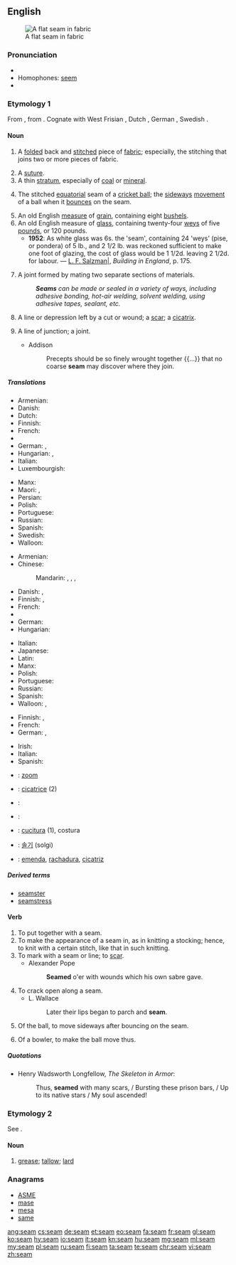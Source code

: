 {{wikipedia|dab=Seam}}
==English==
[[File:Fig. 9. Flat seam.jpg|thumb|right|A flat seam in fabric]]

===Pronunciation===
* {{audio|en-us-seem.ogg|Audio (US)|lang=en}}
* Homophones: [[seem]]
* {{rhymes|iːm}}

===Etymology 1===
From {{etyl|ang|en}} {{term/t|ang|sēam}}, from {{etyl|gem-pro|en}} {{term/t|gem-pro|*saumaz||that which is sewn}}. Cognate with West Frisian {{term|seam|lang=fy}}, Dutch {{term|zoom|lang=nl}}, German {{term|Saum|lang=de}}, Swedish {{term|söm|lang=sv}}.

====Noun====
{{en-noun}}

# {{context|sewing|lang=en}} A [[folded]] back and [[stitch]]ed piece of [[fabric]]; especially, the stitching that joins two or more pieces of fabric.
# A [[suture]].
# A thin [[stratum]], especially of [[coal]] or [[mineral]].
# {{context|cricket|lang=en}} The stitched [[equatorial]] seam of a [[cricket ball]]; the [[sideways]] [[movement]] of a ball when it [[bounce]]s on the seam.
# An old English [[measure]] of [[grain]], containing eight [[bushel]]s.
# An old English measure of [[glass]], containing twenty-four [[wey]]s of five [[pound]]s, or 120 pounds.
#* '''1952''': As white glass was 6s. the 'seam', containing 24 'weys' (pise, or pondera) of 5 lb., and 2 1/2 lb. was reckoned sufficient to make one foot of glazing, the cost of glass would be 1 1/2d. leaving 2 1/2d. for labour. &mdash; [[w:en:Louis Francis Salzman|L. F. Salzman|]], ''Building in England'', p. 175.
# {{context|construction|lang=en}} A joint formed by mating two separate sections of materials.
#: '''''Seams''' can be made or sealed in a variety of ways, including adhesive bonding, hot-air welding, solvent welding, using adhesive tapes, sealant, etc.''
# A line or depression left by a cut or wound; a [[scar]]; a [[cicatrix]].
# {{context|figurative|lang=en}} A line of junction; a joint.
#* Addison
#*: Precepts should be so finely wrought together {{...}} that no coarse '''seam''' may discover where they join.

=====Translations=====
{{trans-top|folded back and stitched piece of fabric}}
* Armenian: {{t|hy|կար|tr=kar}}
* Danish: {{t+|da|søm|c}}
* Dutch: {{t+|nl|zoom|m}}
* Finnish: {{t+|fi|sauma}}
* French: {{t+|fr|couture}}
* {{trreq|ka}}
* German: {{t+|de|Saum|m}}, {{t+|de|Naht|f}}
* Hungarian: {{t+|hu|varrat}}, {{t+|hu|varrás}}
* Italian: {{t+|it|cucitura|f}}
* Luxembourgish: {{t|lb|Sam|m}}
{{trans-mid}}
* Manx: {{t|gv|whaaley|m}}
* Maori: {{t|mi|maurua}}, {{t|mi|morua}}
* Persian: {{t+|fa|درز|tr=darz|sc=fa-Arab}}
* Polish: {{t+|pl|szew|m}}
* Portuguese: {{t+|pt|costura|f}}
* Russian: {{t+|ru|шов|m|tr=šov|sc=Cyrl}}
* Spanish: {{t+|es|costura|f}}
* Swedish: {{t+|sv|söm|c}}
* Walloon: {{t+|wa|costeure|f}}
{{trans-bottom}}

{{trans-top|suture}}
* Armenian: {{t|hy|կար|tr=kar}}
* Chinese:
*: Mandarin: {{t+|cmn|縫|sc=Hani}}, {{t+|cmn|缝|tr=féng|sc=Hani}}, {{t+|cmn|縫合|sc=Hani}}, {{t+|cmn|缝合|tr=fénghé|sc=Hani}}
* Danish: {{t|da|sutur|c}},  {{t+|da|søm|c}}
* Finnish: {{t|fi|ommel}}, {{t|fi|tikkaus}}
* French: {{t+|fr|suture|f}}
* {{trreq|ka}}
* German: {{t+|de|Naht|f}}
* Hungarian: {{t+|hu|varrat}}
{{trans-mid}}
* Italian: {{t+|it|sutura|f}}
* Japanese: {{t|ja|縫合|tr=ほうごう, hōgō|sc=Jpan}}
* Latin: {{t|la|sūtūra|f}}
* Manx: {{t|gv|whaaley|m}}
* Polish: {{t+|pl|szew|m}}
* Portuguese: {{t+|pt|sutura|f}}
* Russian: {{t+|ru|шов|m|tr=šov|sc=Cyrl}}
* Spanish: {{t+|es|sutura}}
* Walloon: {{t+|wa|costeure|f}}, {{t|wa|rakeudaedje|m}}
{{trans-bottom}}

{{trans-top|thin stratum of mineral}}
* Finnish: {{t+|fi|suoni}}, {{t|fi|juonne}}
* French: {{t+|fr|veine|f}}
* German: {{t+|de|Flöz|n}}, {{t+|de|Schicht|f}}
{{trans-mid}}
* Irish: {{t|ga|síog|f}}
* Italian: {{t+|it|vena|f}}
* Spanish: {{t+|es|veta|f}}
{{trans-bottom}}

{{trans-top|stitched seam of a cricket ball}}
{{trans-mid}}
{{trans-bottom}}

{{trans-top|measure of grain}}
{{trans-mid}}
{{trans-bottom}}

{{trans-top|measure of glass}}
{{trans-mid}}
{{trans-bottom}}

{{checktrans-top}}
* {{ttbc|nl}}: [[zoom]] {{g|m}}
* {{ttbc|fr}}: [[cicatrice]] {{g|f}} (2)
* {{ttbc|ka}}: {{t|ka|ნაოჭი|tr=naoči}}
* {{ttbc|he}}: {{t|he|תפר|tr=tefer}} {{g|m}}
{{trans-mid}}
* {{ttbc|it}}: [[cucitura]] {{g|f}} (1), costura
* {{ttbc|ko}}: [[솔기]] (solgi)
* {{ttbc|pt}}: [[emenda]], [[rachadura]], [[cicatriz]] {{g|f}}
{{trans-bottom}}

=====Derived terms=====
* [[seamster]]
* [[seamstress]]

====Verb====
{{en-verb}}

# To put together with a seam.
# To make the appearance of a seam in, as in knitting a stocking; hence, to knit with a certain stitch, like that in such knitting.
# To mark with a seam or line; to [[scar]].
#* Alexander Pope
#*: '''Seamed''' o'er with wounds which his own sabre gave.
# To crack open along a seam.
#* L. Wallace
#*: Later their lips began to parch and '''seam'''.
# {{context|cricket|lang=en}} Of the ball, to move sideways after bouncing on the seam.
# {{context|cricket|lang=en}} Of a bowler, to make the ball move thus.

=====Quotations=====
* Henry Wadsworth Longfellow, ''The Skeleton in Armor'':
*: Thus, '''seamed''' with many scars, / Bursting these prison bars, / Up to its native stars / My soul ascended!

===Etymology 2===
See {{term|saim|lang=en}}.

====Noun====
{{en-noun}}

# {{context|UK|dialect|obsolete|lang=en}} [[grease]]; [[tallow]]; [[lard]]
#: {{rfquotek|Shakespeare}}
#: {{rfquotek|Dryden}}

===Anagrams===
* [[ASME#English|ASME]]
* [[mase#English|mase]]
* [[mesa#English|mesa]]
* [[same#English|same]]

[[ang:seam]]
[[cs:seam]]
[[de:seam]]
[[et:seam]]
[[eo:seam]]
[[fa:seam]]
[[fr:seam]]
[[gl:seam]]
[[ko:seam]]
[[hy:seam]]
[[io:seam]]
[[it:seam]]
[[kn:seam]]
[[hu:seam]]
[[mg:seam]]
[[ml:seam]]
[[my:seam]]
[[pl:seam]]
[[ru:seam]]
[[fi:seam]]
[[ta:seam]]
[[te:seam]]
[[chr:seam]]
[[vi:seam]]
[[zh:seam]]